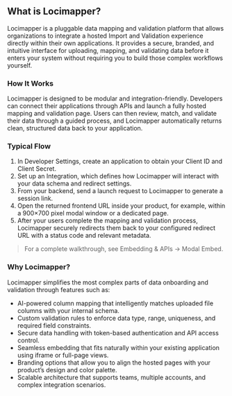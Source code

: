 ## What is Locimapper?

Locimapper is a pluggable data mapping and validation platform that allows organizations to integrate a hosted Import and Validation experience directly within their own applications. It provides a secure, branded, and intuitive interface for uploading, mapping, and validating data before it enters your system without requiring you to build those complex workflows yourself.

### How It Works

Locimapper is designed to be modular and integration-friendly. Developers can connect their applications through APIs and launch a fully hosted mapping and validation page. Users can then review, match, and validate their data through a guided process, and Locimapper automatically returns clean, structured data back to your application.

### Typical Flow

1. In Developer Settings, create an application to obtain your Client ID and Client Secret.  
2. Set up an Integration, which defines how Locimapper will interact with your data schema and redirect settings.  
3. From your backend, send a launch request to Locimapper to generate a session link.  
4. Open the returned frontend URL inside your product, for example, within a 900×700 pixel modal window or a dedicated page.  
5. After your users complete the mapping and validation process, Locimapper securely redirects them back to your configured redirect URL with a status code and relevant metadata.

> For a complete walkthrough, see Embedding & APIs → Modal Embed.

### Why Locimapper?

Locimapper simplifies the most complex parts of data onboarding and validation through features such as:

- AI-powered column mapping that intelligently matches uploaded file columns with your internal schema.  
- Custom validation rules to enforce data type, range, uniqueness, and required field constraints.  
- Secure data handling with token-based authentication and API access control.  
- Seamless embedding that fits naturally within your existing application using iframe or full-page views.  
- Branding options that allow you to align the hosted pages with your product’s design and color palette.  
- Scalable architecture that supports teams, multiple accounts, and complex integration scenarios.
